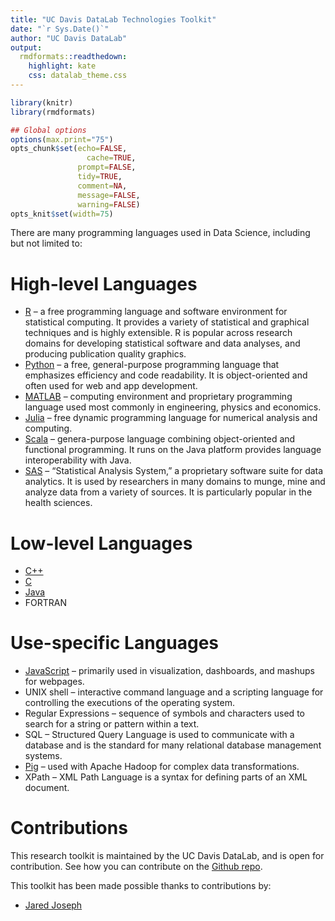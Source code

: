 ```yaml
---
title: "UC Davis DataLab Technologies Toolkit"
date: "`r Sys.Date()`"
author: "UC Davis DataLab"
output:
  rmdformats::readthedown:
    highlight: kate
    css: datalab_theme.css
---
```


```r
library(knitr)
library(rmdformats)

## Global options
options(max.print="75")
opts_chunk$set(echo=FALSE,
	             cache=TRUE,
               prompt=FALSE,
               tidy=TRUE,
               comment=NA,
               message=FALSE,
               warning=FALSE)
opts_knit$set(width=75)
```

There are many programming languages used in Data Science, including but not limited to:

# High-level Languages

* [R](http://www.r-project.org/){rel="noopener noreferrer" target="_blank"} – a free programming language and software environment for statistical computing. It provides a variety of statistical and graphical techniques and is highly extensible. R is popular across research domains for developing statistical software and data analyses, and producing publication quality graphics.
* [Python](http://www.python.org/){rel="noopener noreferrer" target="_blank"} – a free, general-purpose programming language that emphasizes efficiency and code readability. It is object-oriented and often used for web and app development.
* [MATLAB](http://www.mathworks.com/products/matlab/){rel="noopener noreferrer" target="_blank"} – computing environment and proprietary programming language used most commonly in engineering, physics and economics.
* [Julia](http://julialang.org/){rel="noopener noreferrer" target="_blank"} – free dynamic programming language for numerical analysis and computing.
* [Scala](http://docs.scala-lang.org/){rel="noopener noreferrer" target="_blank"} – genera-purpose language combining object-oriented and functional programming. It runs on the Java platform provides language interoperability with Java.
* [SAS](http://www.sas.com/){rel="noopener noreferrer" target="_blank"} – “Statistical Analysis System,” a proprietary software suite for data analytics. It is used by researchers in many domains to munge, mine and analyze data from a variety of sources. It is particularly popular in the health sciences.

# Low-level Languages

* [C++](https://isocpp.org/){rel="noopener noreferrer" target="_blank"}
* [C](http://www.open-std.org/jtc1/sc22/wg14/){rel="noopener noreferrer" target="_blank"}
* [Java](https://www.oracle.com/java/index.html){rel="noopener noreferrer" target="_blank"}
* FORTRAN

# Use-specific Languages

* [JavaScript](https://en.wikipedia.org/wiki/JavaScript){rel="noopener noreferrer" target="_blank"} – primarily used in visualization, dashboards, and mashups for webpages.
* UNIX shell – interactive command language and a scripting language for controlling the executions of the operating system.
* Regular Expressions – sequence of symbols and characters used to search for a string or pattern within a text.
* SQL – Structured Query Language is used to communicate with a database and is the standard for many relational database management systems.
* [Pig](https://pig.apache.org/){rel="noopener noreferrer" target="_blank"} – used with Apache Hadoop for complex data transformations.
* XPath – XML Path Language is a syntax for defining parts of an XML document.

# Contributions

This research toolkit is maintained by the UC Davis DataLab, and is open for contribution. See how you can contribute on the [Github repo](https://github.com/ucdavisdatalab/research-toolkits){rel="noopener noreferrer" target="_blank"}.

This toolkit has been made possible thanks to contributions by:

* [Jared Joseph](https://jnjoseph.com/){rel="noopener noreferrer" target="_blank"}
